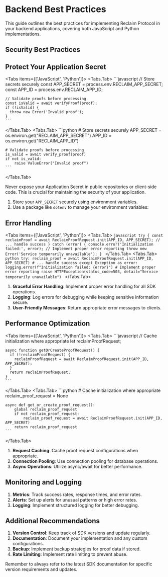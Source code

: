 
# Backend Best Practices

This guide outlines the best practices for implementing Reclaim Protocol in your backend applications, covering both JavaScript and Python implementations.

## Security Best Practices

## Protect Your Application Secret

<Tabs items={['JavaScript', 'Python']}>
  <Tabs.Tab>
    ```javascript
    // Store secrets securely
    const APP_SECRET = process.env.RECLAIM_APP_SECRET;
    const APP_ID = process.env.RECLAIM_APP_ID;
    
    // Validate proofs before processing
    const isValid = await verifyProof(proof);
    if (!isValid) {
      throw new Error('Invalid proof');
    }
    ```
  </Tabs.Tab>
  <Tabs.Tab>
    ```python
    # Store secrets securely
    APP_SECRET = os.environ.get("RECLAIM_APP_SECRET")
    APP_ID = os.environ.get("RECLAIM_APP_ID")
    
    # Validate proofs before processing
    is_valid = await verify_proof(proof)
    if not is_valid:
        raise ValueError("Invalid proof")
    ```
  </Tabs.Tab>
</Tabs>

<Callout type="warning">
  Never expose your Application Secret in public repositories or client-side code. This is crucial for maintaining the security of your application.
</Callout>

1. Store your `APP_SECRET` securely using environment variables.
2. Use a package like `dotenv` to manage your environment variables:

## Error Handling

<Tabs items={['JavaScript', 'Python']}>
  <Tabs.Tab>
    ```javascript
    try {
      const reclaimProof = await ReclaimProofRequest.init(APP_ID, APP_SECRET);
      // ... handle success
    } catch (error) {
      console.error('Initialization failed:', error);
      // Implement proper error reporting
      throw new Error('Service temporarily unavailable');
    }
    ```
  </Tabs.Tab>
  <Tabs.Tab>
    ```python
    try:
        reclaim_proof = await ReclaimProofRequest.init(APP_ID, APP_SECRET)
        # ... handle success
    except Exception as error:
        logging.error(f"Initialization failed: {error}")
        # Implement proper error reporting
        raise HTTPException(status_code=503, detail="Service temporarily unavailable")
    ```
  </Tabs.Tab>
</Tabs>

1. **Graceful Error Handling**: Implement proper error handling for all SDK operations.
2. **Logging**: Log errors for debugging while keeping sensitive information secure.
3. **User-Friendly Messages**: Return appropriate error messages to clients.

## Performance Optimization

<Tabs items={['JavaScript', 'Python']}>
  <Tabs.Tab>
    ```javascript
    // Cache initialization where appropriate
    let reclaimProofRequest;
    
    async function getOrCreateProofRequest() {
      if (!reclaimProofRequest) {
        reclaimProofRequest = await ReclaimProofRequest.init(APP_ID, APP_SECRET);
      }
      return reclaimProofRequest;
    }
    ```
  </Tabs.Tab>
  <Tabs.Tab>
    ```python
    # Cache initialization where appropriate
    reclaim_proof_request = None
    
    async def get_or_create_proof_request():
        global reclaim_proof_request
        if not reclaim_proof_request:
            reclaim_proof_request = await ReclaimProofRequest.init(APP_ID, APP_SECRET)
        return reclaim_proof_request
    ```
  </Tabs.Tab>
</Tabs>

1. **Request Caching**: Cache proof request configurations when appropriate.
2. **Connection Pooling**: Use connection pooling for database operations.
3. **Async Operations**: Utilize async/await for better performance.

## Monitoring and Logging

1. **Metrics**: Track success rates, response times, and error rates.
2. **Alerts**: Set up alerts for unusual patterns or high error rates.
3. **Logging**: Implement structured logging for better debugging.

## Additional Recommendations

1. **Version Control**: Keep track of SDK versions and update regularly.
2. **Documentation**: Document your implementation and any custom configurations.
3. **Backup**: Implement backup strategies for proof data if stored.
4. **Rate Limiting**: Implement rate limiting to prevent abuse.

Remember to always refer to the latest SDK documentation for specific version requirements and updates.
